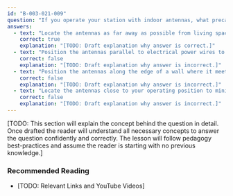 ```yaml
---
id: "B-003-021-009"
question: "If you operate your station with indoor antennas, what precautions should you take when you install them?"
answers:
  - text: "Locate the antennas as far away as possible from living spaces that will be occupied while you are operating"
    correct: true
    explanation: "[TODO: Draft explanation why answer is correct.]"
  - text: "Position the antennas parallel to electrical power wires to take advantage of parasitic effects"
    correct: false
    explanation: "[TODO: Draft explanation why answer is incorrect.]"
  - text: "Position the antennas along the edge of a wall where it meets the floor or ceiling to reduce parasitic radiation"
    correct: false
    explanation: "[TODO: Draft explanation why answer is incorrect.]"
  - text: "Locate the antennas close to your operating position to minimize transmission line length"
    correct: false
    explanation: "[TODO: Draft explanation why answer is incorrect.]"
---
```


[TODO: This section will explain the concept behind the question in detail. Once drafted the reader will understand all necessary concepts to answer the question confidently and correctly. The lesson will follow pedagogy best-practices and assume the reader is starting with no previous knowledge.]

### Recommended Reading

- [TODO: Relevant Links and YouTube Videos]
